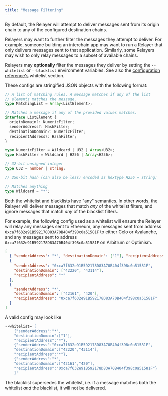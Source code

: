 ```yaml
---
title: "Message Filtering"
---
```


By default, the Relayer will attempt to deliver messages sent from its origin chain to any of the configured destination chains.

Relayers may want to further filter the messages they attempt to deliver. For example, someone building an interchain app may want to run a Relayer that only delivers messages sent to that application. Similarly, some Relayers may wish to only relay messages to a subset of available chains.

Relayers may **optionally** filter the messages they deliver by setting the `--whitelist` or `--blacklist` environment variables. See also the [configuration reference's](/docs/operate/config/config-reference) whitelist section.

These configs are stringified JSON objects with the following format:

```typescript
// A list of matching rules. A message matches if any of the list
// elements matches the message.
type MatchingList = Array<ListElement>;

// Matches a message if any of the provided values matches.
interface ListElement {
  originDomain?: NumericFilter;
  senderAddress?: HashFilter;
  destinationDomain?: NumericFilter;
  recipientAddress?: HashFilter;
}

type NumericFilter = Wildcard | U32 | Array<U32>;
type HashFilter = Wildcard | H256 | Array<H256>;

// 32-bit unsigned integer
type U32 = number | string;

// 256-bit hash (can also be less) encoded as hextype H256 = string;

// Matches anything
type Wildcard = "*";
```

Both the whitelist and blacklists have "any" semantics. In other words, the Relayer will deliver messages that match _any_ of the whitelist filters, and ignore messages that match _any_ of the blacklist filters.

For example, the following config used as a whitelist will ensure the Relayer will relay any messages sent to Ethereum, any messages sent from address `0xca7f632e91B592178D83A70B404f398c0a51581F` to either Celo or Avalanche, and any messages sent to address `0xca7f632e91B592178D83A70B404f398c0a51581F` on Arbitrum or Optimism.

```json
[
  { "senderAddress": "*", "destinationDomain": ["1"], "recipientAddress": "*" },
  {
    "senderAddress": "0xca7f632e91B592178D83A70B404f398c0a51581F",
    "destinationDomain": ["42220", "43114"],
    "recipientAddress": "*"
  },
  {
    "senderAddress": "*",
    "destinationDomain": ["42161", "420"],
    "recipientAddress": "0xca7f632e91B592178D83A70B404f398c0a51581F"
  }
]
```

A valid config may look like

```bash
--whitelist='[
    {"senderAddress":"*",
    "destinationDomain":["1"],
    "recipientAddress":"*"},
    {"senderAddress":"0xca7f632e91B592178D83A70B404f398c0a51581F",
    "destinationDomain":["42220","43114"],
    "recipientAddress":"*"},
    {"senderAddress":"*",
    "destinationDomain":["42161","420"],
    "recipientAddress":"0xca7f632e91B592178D83A70B404f398c0a51581F"}
    ]'
```

The blacklist supersedes the whitelist, i.e. if a message matches both the whitelist _and_ the blacklist, it will not be delivered.
